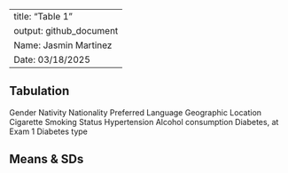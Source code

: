 ---
title: "Table 1"
output: github_document
Name: Jasmin Martinez
Date: 03/18/2025
--

## Tabulation
Gender 
Nativity 
Nationality 
Preferred Language 
Geographic Location
Cigarette Smoking Status
Hypertension 
Alcohol consumption
Diabetes, at Exam 1 
Diabetes type 

## Means & SDs


